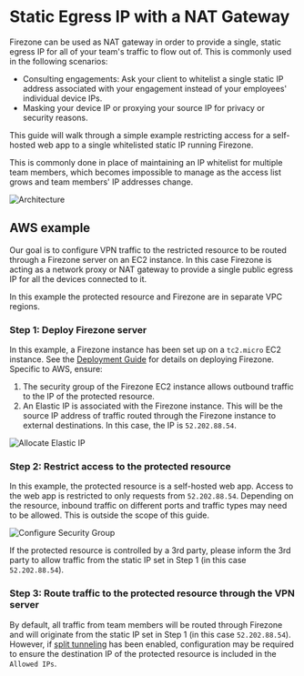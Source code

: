 # Static Egress IP with a NAT Gateway

Firezone can be used as NAT gateway in order to provide a single, static egress
IP for all of your team's traffic to flow out of. This is commonly used in the
following scenarios:

- Consulting engagements: Ask your client to whitelist a single static IP
  address associated with your engagement instead of your employees' individual
  device IPs.
- Masking your device IP or proxying your source IP for privacy or security
  reasons.

This guide will walk through a simple example restricting access for a
self-hosted web app to a single whitelisted static IP running Firezone.

This is commonly done in place of maintaining an IP whitelist for multiple team
members, which becomes impossible to manage as the access list grows and team
members' IP addresses change.

![Architecture](https://user-images.githubusercontent.com/52545545/154868328-688067dd-deca-4548-ac9d-f6ffe7eacf86.png)

## AWS example

Our goal is to configure VPN traffic to the restricted resource to be routed
through a Firezone server on an EC2 instance. In this case Firezone is acting as
a network proxy or NAT gateway to provide a single public egress IP for all the
devices connected to it.

In this example the protected resource and Firezone are in separate VPC regions.

### Step 1: Deploy Firezone server

In this example, a Firezone instance has been set up on a `tc2.micro` EC2
instance. See the [Deployment Guide](/docs/deploy) for details on deploying
Firezone. Specific to AWS, ensure:

1. The security group of the Firezone EC2 instance allows outbound traffic to
   the IP of the protected resource.
1. An Elastic IP is associated with the Firezone instance. This will be the
   source IP address of traffic routed through the Firezone instance to external
   destinations. In this case, the IP is `52.202.88.54`.

![Allocate Elastic IP](https://user-images.githubusercontent.com/52545545/154821256-9335703b-a120-4a9d-b9f5-bbca673cef63.png)

### Step 2: Restrict access to the protected resource

In this example, the protected resource is a self-hosted web app. Access to the
web app is restricted to only requests from `52.202.88.54`. Depending on the
resource, inbound traffic on different ports and traffic types may need to be
allowed. This is outside the scope of this guide.

![Configure Security Group](https://user-images.githubusercontent.com/52545545/154821653-160f91d4-44d1-4b6c-b453-31604be930dc.png)

If the protected resource is controlled by a 3rd party, please inform the 3rd
party to allow traffic from the static IP set in Step 1 (in this case
`52.202.88.54`).

### Step 3: Route traffic to the protected resource through the VPN server

By default, all traffic from team members will be routed through Firezone and
will originate from the static IP set in Step 1 (in this case `52.202.88.54`).
However, if [split tunneling](/docs/user-guides/use-cases/split-tunnel) has been
enabled, configuration may be required to ensure the destination IP of the
protected resource is included in the `Allowed IPs`.
